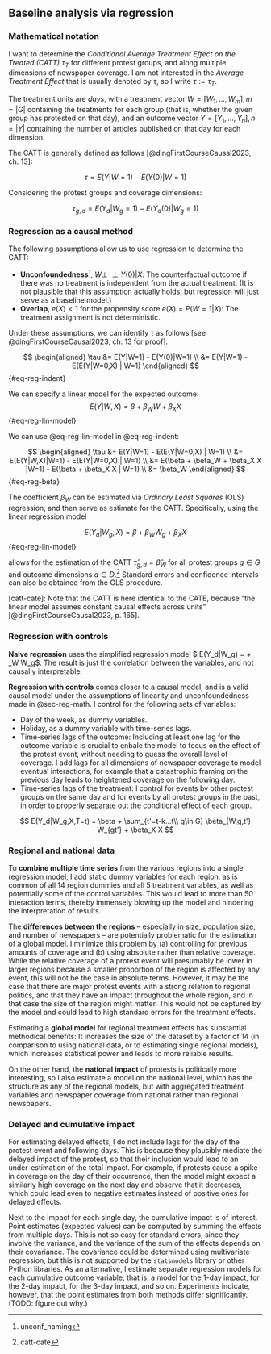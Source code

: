 ## Baseline analysis via regression {#sec-reg}

### Mathematical notation

I want to determine the _Conditional Average Treatment Effect on the Treated (CATT)_ $\tau_T$ for different protest groups, and along multiple dimensions of newspaper coverage. I am not interested in the _Average Treatment Effect_ that is usually denoted by $\tau$, so I write $\tau:=\tau_T$.

The treatment units are _days_, with a treatment vector $W = [W_1, ..., W_m], m = |G|$ containing the treatments for each group (that is, whether the given group has protested on that day), and an outcome vector $Y = [Y_1, ..., Y_n], n=|Y|$ containing the number of articles published on that day for each dimension.

The CATT is generally defined as follows [@dingFirstCourseCausal2023, ch. 13]:

$$
\tau = E(Y|W=1) - E(Y(0) | W=1)
$$

Considering the protest groups and coverage dimensions:

$$
\tau_{g,d} = E(Y_d|W_g=1) - E(Y_d(0) | W_g=1)
$$


### Regression as a causal method {#sec-reg-math}

The following assumptions allow us to use regression to determine the CATT:

- __Unconfoundedness__^[unconf_naming], $W \perp\!\!\!\perp Y(0) | X$: The counterfactual outcome if there was no treatment is independent from the actual treatment. (It is not plausible that this assumption actually holds, but regression will just serve as a baseline model.)
- __Overlap__, $e(X) < 1$ for the propensity score $e(X) = P(W=1|X)$: The treatment assignment is not deterministic.

[unconf_naming]: _Unconfoundedness_ is also known as _ignorability_, _selection on observables_, or _conditional independence_.

Under these assumptions, we can identify $\tau$ as follows [see @dingFirstCourseCausal2023, ch. 13 for proof]:

$$
\begin{aligned}
\tau &= E(Y|W=1) - E(Y(0)|W=1) \\
&= E(Y|W=1) - E(E(Y|W=0,X) | W=1)
\end{aligned}
$$ {#eq-reg-indent}

We can specify a linear model for the expected outcome:
$$
E(Y|W,X) = \beta + \beta_W W + \beta_X X
$$ {#eq-reg-lin-model}

We can use @eq-reg-lin-model in @eq-reg-indent:

$$
\begin{aligned}
\tau &= E(Y|W=1) - E(E(Y|W=0,X) | W=1) \\
&= E(E(Y|W,X)|W=1) - E(E(Y|W=0,X) | W=1) \\
&= E(\beta + \beta_W + \beta_X X |W=1) - E(\beta + \beta_X X | W=1) \\
&= \beta_W
\end{aligned}
$$ {#eq-reg-beta}

The coefficient $\beta_W$ can be estimated via _Ordinary Least Squares_ (OLS) regression, and then serve as estimate for the CATT. Specifically, using the linear regression model

$$
E(Y_d|W_g,X) = \beta + \beta_W W_g + \beta_X X
$$ {#eq-reg-lin-model}

allows for the estimation of the CATT $\hat\tau_{g,d}=\hat\beta_W$ for all protest groups $g \in G$ and outcome dimensions $d \in D$.^[catt-cate] Standard errors and confidence intervals can also be obtained from the OLS procedure.

[catt-cate]: Note that the CATT is here identical to the CATE, because "the linear model assumes constant causal effects across units" [@dingFirstCourseCausal2023, p. 165].

### Regression with controls

__Naive regression__ uses the simplified regression model $ E(Y_d|W_g) = \beta + \beta_W W_g$. The result is just the correlation between the variables, and not causally interpretable.

__Regression with controls__ comes closer to a causal model, and is a valid causal model under the assumptions of linearity and unconfoundedness made in @sec-reg-math. I control for the following sets of variables:

- Day of the week, as dummy variables.
- Holiday, as a dummy variable with time-series lags.
- Time-series lags of the outcome: Including at least one lag for the outcome variable is crucial to enbale the model to focus on the effect of the protest event, without needing to guess the overall level of coverage. I add lags for all dimensions of newspaper coverage to model eventual interactions, for example that a catastrophic framing on the previous day leads to heightened coverage on the following day.
- Time-series lags of the treatment: I control for events by other protest groups on the same day and for events by all protest groups in the past, in order to properly separate out the conditional effect of each group.
<!-- - A slight shortcoming is that events that are jointly organized by multiple groups (as opposed to multiple events organized by single groups on the same day) are just treated as a separate single protest group (FFF+X, since Fridays for Future is involved in almost all of them). The alternative would be  -->

$$
E(Y_d|W_g,X,T=t) = \beta + \sum_{t'=t-k...t\\ g\in G} \beta_{W,g,t'} W_{gt'} + \beta_X X
$$

### Regional and national data

To __combine multiple time series__ from the various regions into a single regression model, I add static dummy variables for each region, as is common of all 14 region dummies and all 5 treatment variables, as well as potentially some of the control variables. This would lead to more than 50 interaction terms, thereby immensely blowing up the model and hindering the interpretation of results.

The __differences between the regions__ -- especially in size, population size, and number of newspapers -- are potentially problematic for the estimation of a global model. I minimize this problem by (a) controlling for previous amounts of coverage and (b) using absolute rather than relative coverage. While the relative coverage of a protest event will presumably be lower in larger regions because a smaller proportion of the region is affected by any event, this will not be the case in absolute terms. However, it may be the case that there are major protest events with a strong relation to regional politics, and that they have an impact throughout the whole region, and in that case the size of the region might matter. This would not be captured by the model and could lead to high standard errors for the treatment effects.

Estimating a __global model__ for regional treatment effects has substantial methodical benefits: It increases the size of the dataset by a factor of 14 (in comparison to using national data, or to estimating single regional models), which increases statistical power and leads to more reliable results.

On the other hand, the __national impact__ of protests is politically more interesting, so I also estimate a model on the national level, which has the structure as any of the regional models, but with aggregated treatment variables and newspaper coverage from national rather than regional newspapers.

### Delayed and cumulative impact

For estimating delayed effects, I do not include lags for the day of the protest event and following days. This is because they plausibly mediate the delayed impact of the protest, so that their inclusion would lead to an under-estimation of the total impact. For example, if protests cause a spike in coverage on the day of their occurrence, then the model might expect a similarly high coverage on the next day and observe that it decreases, which could lead even to negative estimates instead of positive ones for delayed effects.

Next to the impact for each single day, the cumulative impact is of interest. Point estimates (expected values) can be computed by summing the effects from multiple days. This is not so easy for standard errors, since they involve the variance, and the variance of the sum of the effects depends on their covariance. The covariance could be determined using multivariate regression, but this is not supported by the `statsmodels` library or other Python libraries. As an alternative, I estimate separate regression models for each cumulative outcome variable; that is, a model for the 1-day impact, for the 2-day impact, for the 3-day impact, and so on. Experiments indicate, however, that the point estimates from both methods differ significantly. (TODO: figure out why.)
